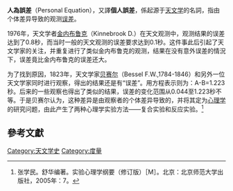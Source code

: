 '''人為誤差'''（Personal Equation），又譯'''個人誤差'''，係起源于[[天文学|天文学]]的名詞，指由个体差异导致的观测[[误差|误差]]。

1976年，天文学者[[金内布鲁克|金内布鲁克]]（Kinnebrook D.）在天文观测中，观测结果的误差达到了0.8秒，而当时一般的天文观测的误差要求达到0.1秒。这件事此后引起了天文学家的关注，并重复进行了类似金内布鲁克的观测，结果在没有意外误差的情況下，误差竟比金内布鲁克的误差还大。

为了找到原因，1823年，天文学家[[贝赛尔|贝赛尔]]（Bessel F.W.,1784-1846）和另外一位天文学家同时进行观察，得出的结果还是有“误差”。用方程表示则为：A-B=1.223秒。后来的一些观察也得出了类似的结果，误差的变化范围从0.044至1.223秒不等。于是贝赛尔认为，这种差异是由观察者的个体差异导致的，并将其定为[[心理学|心理学]]的研究问题，由此产生了两种心理学实验方法——复合实验和反应实验。<ref>张学民。舒华编著。实验心理学纲要（修订版）［M］。北京：北京师范大学出版社，2005年：7。</ref>

== 參考文獻 ==
{{reflist}}

[[Category:天文学史|Category:天文学史]]
[[Category:度量|Category:度量]]